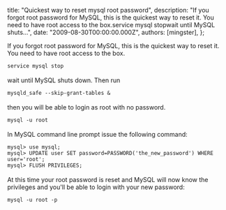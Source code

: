 
  title: "Quickest way to reset mysql root password",
  description: "If you forgot root password for MySQL, this is the quickest way to reset it. You need to have root access to the box.service mysql stopwait until MySQL shuts...",
  date: "2009-08-30T00:00:00.000Z",
  authors: [mingster],
};

<p>If you forgot root password for MySQL, this is the quickest way to reset it. You need to have root access to the box.<br /><code><br />service mysql stop<br /></code><br />wait until MySQL shuts down. Then run<br /><code><br />mysqld_safe --skip-grant-tables &amp;<br /></code><br />then you will be able to login as root with no password.<br /><code><br />mysql -u root<br /></code><br />In MySQL command line prompt issue the following command:<br /><code><br />mysql&gt; use mysql;<br />mysql&gt; UPDATE user SET password=PASSWORD('the_new_password') WHERE user='root';<br />mysql&gt; FLUSH PRIVILEGES;<br /></code><br />At this time your root password is reset and MySQL will now know the privileges and you'll be able to login with your new password:<br /><code><br />mysql -u root -p<br /></code></p>
